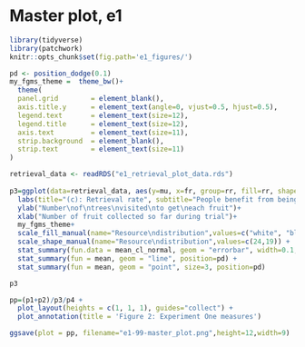 # Master plot, e1

```r
library(tidyverse)
library(patchwork)
knitr::opts_chunk$set(fig.path='e1_figures/')
```

```r
pd <- position_dodge(0.1)
my_fgms_theme =  theme_bw()+
  theme(
  panel.grid        = element_blank(), 
  axis.title.y      = element_text(angle=0, vjust=0.5, hjust=0.5), 
  legend.text       = element_text(size=12), 
  legend.title      = element_text(size=12), 
  axis.text         = element_text(size=11),
  strip.background  = element_blank(),
  strip.text        = element_text(size=11)
)
```

```r
retrieval_data <- readRDS("e1_retrieval_plot_data.rds") 
  
p3=ggplot(data=retrieval_data, aes(y=mu, x=fr, group=rr, fill=rr, shape=rr))+
  labs(title="(c): Retrieval rate", subtitle="People benefit from being in a patch once they realise they are in one")+
  ylab("Number\nof\ntrees\nvisited\nto get\neach fruit")+
  xlab("Number of fruit collected so far during trial")+
  my_fgms_theme+  
  scale_fill_manual(name="Resource\ndistribution",values=c("white", "black")) +
  scale_shape_manual(name="Resource\ndistribution",values=c(24,19)) +
  stat_summary(fun.data = mean_cl_normal, geom = "errorbar", width=0.1, position=pd) +
  stat_summary(fun = mean, geom = "line", position=pd) + 
  stat_summary(fun = mean, geom = "point", size=3, position=pd)

```


```r
p3
```



```r
pp=(p1+p2)/p3/p4 + 
  plot_layout(heights = c(1, 1, 1), guides="collect") +
  plot_annotation(title = 'Figure 2: Experiment One measures')

ggsave(plot = pp, filename="e1-99-master_plot.png",height=12,width=9)
```

